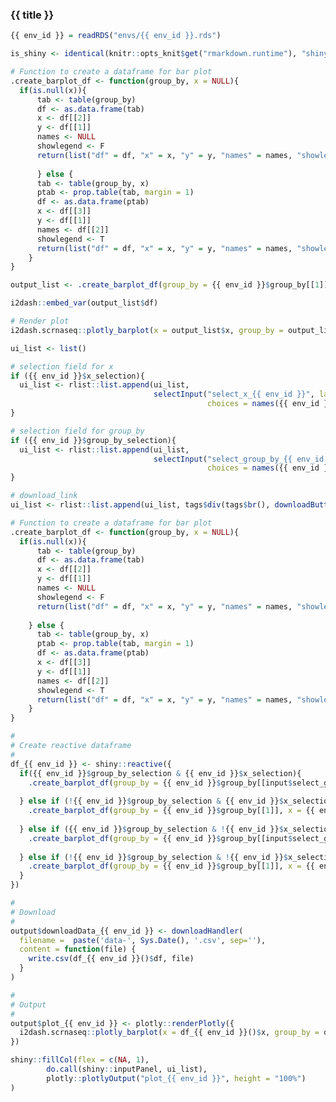 
### {{ title }}

<!-- Component created on {{ date }} -->

```r
{{ env_id }} = readRDS("envs/{{ env_id }}.rds")

is_shiny <- identical(knitr::opts_knit$get("rmarkdown.runtime"), "shiny")
```

```r

# Function to create a dataframe for bar plot
.create_barplot_df <- function(group_by, x = NULL){
  if(is.null(x)){
      tab <- table(group_by)
      df <- as.data.frame(tab)
      x <- df[[2]]
      y <- df[[1]]
      names <- NULL
      showlegend <- F
      return(list("df" = df, "x" = x, "y" = y, "names" = names, "showlegend" = showlegend))
      
      } else {
      tab <- table(group_by, x)
      ptab <- prop.table(tab, margin = 1)
      df <- as.data.frame(ptab)
      x <- df[[3]]
      y <- df[[1]]
      names <- df[[2]]
      showlegend <- T
      return(list("df" = df, "x" = x, "y" = y, "names" = names, "showlegend" = showlegend))
    }
}

output_list <- .create_barplot_df(group_by = {{ env_id }}$group_by[[1]], x = {{ env_id }}$x[[1]])

i2dash::embed_var(output_list$df)

# Render plot
i2dash.scrnaseq::plotly_barplot(x = output_list$x, group_by = output_list$y, names = output_list$names, showlegend = output_list$showlegend, title_x = {{ env_id }}$title_x, title_group_by = {{ env_id }}$title_group_by)
```

```r
ui_list <- list()

# selection field for x
if ({{ env_id }}$x_selection){
  ui_list <- rlist::list.append(ui_list,
                                selectInput("select_x_{{ env_id }}", label = "Select observations:",
                                            choices = names({{ env_id }}$x)))
}

# selection field for group_by
if ({{ env_id }}$group_by_selection){
  ui_list <- rlist::list.append(ui_list,
                                selectInput("select_group_by_{{ env_id }}", label = "Group observations by:",
                                            choices = names({{ env_id }}$group_by)))
}

# download_link
ui_list <- rlist::list.append(ui_list, tags$div(tags$br(), downloadButton('downloadData_{{ env_id }}', 'Download data')))

# Function to create a dataframe for bar plot
.create_barplot_df <- function(group_by, x = NULL){
  if(is.null(x)){
      tab <- table(group_by)
      df <- as.data.frame(tab)
      x <- df[[2]]
      y <- df[[1]]
      names <- NULL
      showlegend <- F
      return(list("df" = df, "x" = x, "y" = y, "names" = names, "showlegend" = showlegend))
      
    } else {
      tab <- table(group_by, x)
      ptab <- prop.table(tab, margin = 1)
      df <- as.data.frame(ptab)
      x <- df[[3]]
      y <- df[[1]]
      names <- df[[2]]
      showlegend <- T
      return(list("df" = df, "x" = x, "y" = y, "names" = names, "showlegend" = showlegend))
    }
}

#
# Create reactive dataframe
#
df_{{ env_id }} <- shiny::reactive({
  if({{ env_id }}$group_by_selection & {{ env_id }}$x_selection){
    .create_barplot_df(group_by = {{ env_id }}$group_by[[input$select_group_by_{{ env_id }}]], x = {{ env_id }}$x[[input$select_x_{{ env_id }}]])
    
  } else if (!{{ env_id }}$group_by_selection & {{ env_id }}$x_selection){
    .create_barplot_df(group_by = {{ env_id }}$group_by[[1]], x = {{ env_id }}$x[[input$select_x_{{ env_id }}]])
    
  } else if ({{ env_id }}$group_by_selection & !{{ env_id }}$x_selection){
    .create_barplot_df(group_by = {{ env_id }}$group_by[[input$select_group_by_{{ env_id }}]], x = {{ env_id }}$x[[1]])
    
  } else if (!{{ env_id }}$group_by_selection & !{{ env_id }}$x_selection){
    .create_barplot_df(group_by = {{ env_id }}$group_by[[1]], x = {{ env_id }}$x[[1]])
  }
})

#
# Download
#
output$downloadData_{{ env_id }} <- downloadHandler(
  filename =  paste('data-', Sys.Date(), '.csv', sep=''),
  content = function(file) {
    write.csv(df_{{ env_id }}()$df, file)
  }
)

#
# Output
#
output$plot_{{ env_id }} <- plotly::renderPlotly({
  i2dash.scrnaseq::plotly_barplot(x = df_{{ env_id }}()$x, group_by = df_{{ env_id }}()$y, names = df_{{ env_id }}()$names, showlegend = df_{{ env_id }}()$showlegend, title_x = {{ env_id }}$title_x, title_group_by = {{ env_id }}$title_group_by)
})

shiny::fillCol(flex = c(NA, 1),
        do.call(shiny::inputPanel, ui_list),
        plotly::plotlyOutput("plot_{{ env_id }}", height = "100%")
)
```
